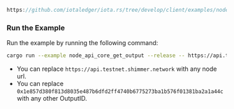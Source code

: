 ```rust reference
https://github.com/iotaledger/iota.rs/tree/develop/client/examples/node_api_core/09_get_output.rs
```

### Run the Example

Run the example by running the following command:

```bash
cargo run --example node_api_core_get_output --release -- https://api.testnet.shimmer.network  0x1e857d380f813d8035e487b6dfd2ff4740b6775273ba1b576f01381ba2a1a44c
```

- You can replace `https://api.testnet.shimmer.network` with any node url.
- You can replace `0x1e857d380f813d8035e487b6dfd2ff4740b6775273ba1b576f01381ba2a1a44c` with any other OutputID.
